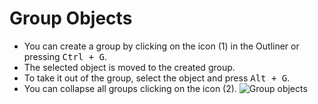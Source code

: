 # Group Objects

- You can create a group by clicking on the icon (1) in the Outliner or pressing <kbd>Ctrl + G</kbd>.
- The selected object is moved to the created group.
- To take it out of the group, select the object and press <kbd>Alt + G</kbd>.
- You can collapse all groups clicking on the icon (2). 
![Group objects](/img/group-objects.png)

